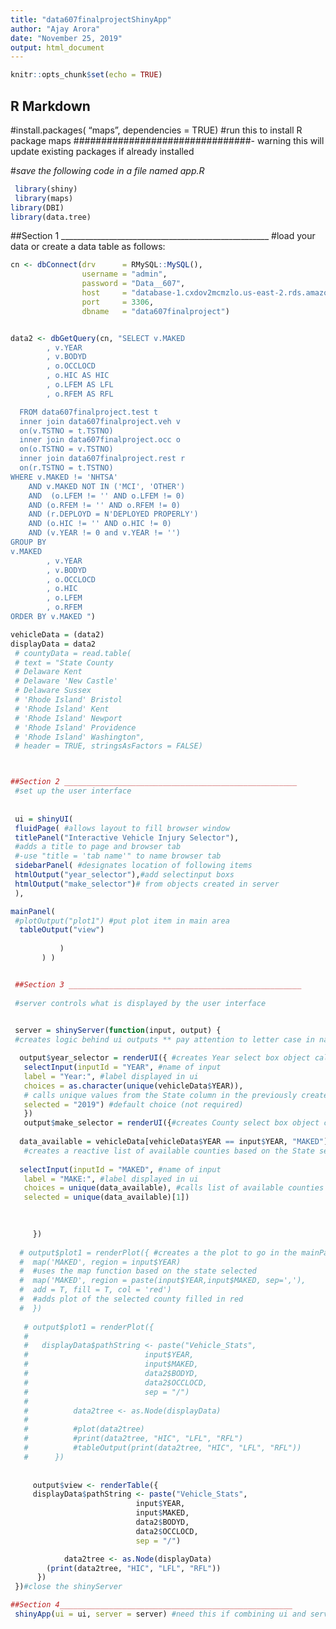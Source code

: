 ---
title: "data607finalprojectShinyApp"
author: "Ajay Arora"
date: "November 25, 2019"
output: html_document
---

```{r setup, include=FALSE}
knitr::opts_chunk$set(echo = TRUE)
```

## R Markdown

#install.packages( "maps", dependencies = TRUE) #run this to install R package maps
 ################################- warning this will update existing packages if already installed

#*save the following code in a file named app.R *
```{r}
 library(shiny)
 library(maps)
library(DBI)
library(data.tree)
```

##Section 1 ____________________________________________________
 #load your data or create a data table as follows:
```{r} 

cn <- dbConnect(drv      = RMySQL::MySQL(), 
                username = "admin", 
                password = "Data__607", 
                host     = "database-1.cxdov2mcmzlo.us-east-2.rds.amazonaws.com", 
                port     = 3306, 
                dbname   = "data607finalproject")


data2 <- dbGetQuery(cn, "SELECT v.MAKED
		, v.YEAR
		, v.BODYD
		, o.OCCLOCD
		, o.HIC AS HIC
		, o.LFEM AS LFL
		, o.RFEM AS RFL

  FROM data607finalproject.test t
  inner join data607finalproject.veh v
  on(v.TSTNO = t.TSTNO)
  inner join data607finalproject.occ o
  on(o.TSTNO = v.TSTNO)
  inner join data607finalproject.rest r
  on(r.TSTNO = t.TSTNO)
WHERE v.MAKED != 'NHTSA' 
	AND v.MAKED NOT IN ('MCI', 'OTHER') 
	AND  (o.LFEM != '' AND o.LFEM != 0) 
	AND (o.RFEM != '' AND o.RFEM != 0)
	AND (r.DEPLOYD = N'DEPLOYED PROPERLY')
	AND (o.HIC != '' AND o.HIC != 0)
	AND (v.YEAR != 0 and v.YEAR != '')
GROUP BY
v.MAKED
		, v.YEAR
		, v.BODYD
		, o.OCCLOCD
		, o.HIC 
		, o.LFEM 
		, o.RFEM 
ORDER BY v.MAKED ")
```


```{r}
vehicleData = (data2)
displayData = data2
 # countyData = read.table(
 # text = "State County
 # Delaware Kent
 # Delaware 'New Castle'
 # Delaware Sussex
 # 'Rhode Island' Bristol
 # 'Rhode Island' Kent
 # 'Rhode Island' Newport
 # 'Rhode Island' Providence
 # 'Rhode Island' Washington",
 # header = TRUE, stringsAsFactors = FALSE)



##Section 2 ____________________________________________________
 #set up the user interface
 
 
 ui = shinyUI(
 fluidPage( #allows layout to fill browser window
 titlePanel("Interactive Vehicle Injury Selector"),
 #adds a title to page and browser tab
 #-use "title = 'tab name'" to name browser tab
 sidebarPanel( #designates location of following items
 htmlOutput("year_selector"),#add selectinput boxs
 htmlOutput("make_selector")# from objects created in server
 ),

mainPanel(
 #plotOutput("plot1") #put plot item in main area
  tableOutput("view")
  
           )
       ) )


 ##Section 3 ____________________________________________________
 
 #server controls what is displayed by the user interface
 

 server = shinyServer(function(input, output) {
 #creates logic behind ui outputs ** pay attention to letter case in names

  output$year_selector = renderUI({ #creates Year select box object called in ui
   selectInput(inputId = "YEAR", #name of input
   label = "Year:", #label displayed in ui
   choices = as.character(unique(vehicleData$YEAR)),
   # calls unique values from the State column in the previously created table
   selected = "2019") #default choice (not required)
   })
   output$make_selector = renderUI({#creates County select box object called in ui
  
  data_available = vehicleData[vehicleData$YEAR == input$YEAR, "MAKED"]
   #creates a reactive list of available counties based on the State selection made
  
  selectInput(inputId = "MAKED", #name of input
   label = "MAKE:", #label displayed in ui
   choices = unique(data_available), #calls list of available counties
   selected = unique(data_available)[1])

  
  
     })
  
  # output$plot1 = renderPlot({ #creates a the plot to go in the mainPanel
  #  map('MAKED', region = input$YEAR)
  #  #uses the map function based on the state selected
  #  map('MAKED', region = paste(input$YEAR,input$MAKED, sep=','),
  #  add = T, fill = T, col = 'red')
  #  #adds plot of the selected county filled in red
  #  })
   
   # output$plot1 = renderPlot({
   #   
   #   displayData$pathString <- paste("Vehicle_Stats", 
   #                          input$YEAR, 
   #                          input$MAKED, 
   #                          data2$BODYD,
   #                          data2$OCCLOCD,
   #                          sep = "/")
   # 
   #          data2tree <- as.Node(displayData)
   # 
   #          #plot(data2tree)
   #          #print(data2tree, "HIC", "LFL", "RFL")            
   #          #tableOutput(print(data2tree, "HIC", "LFL", "RFL"))
   #      })
   
   
     output$view <- renderTable({
     displayData$pathString <- paste("Vehicle_Stats", 
                            input$YEAR, 
                            input$MAKED, 
                            data2$BODYD,
                            data2$OCCLOCD,
                            sep = "/")

            data2tree <- as.Node(displayData)
        (print(data2tree, "HIC", "LFL", "RFL"))
      })
 })#close the shinyServer

##Section 4____________________________________________________
 shinyApp(ui = ui, server = server) #need this if combining ui and server into one file.
```